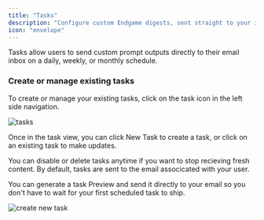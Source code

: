 ```yaml
---
title: "Tasks"
description: "Configure custom Endgame digests, sent straight to your inbox."
icon: "envelope"
---
```


Tasks allow users to send custom prompt outputs directly to their email inbox on a daily, weekly, or monthly schedule.

### Create or manage existing tasks

To create or manage your existing tasks, click on the task icon in the left side navigation.

![tasks](/mintlify/images/tasks-8-27-25.png)

Once in the task view, you can click New Task to create a task, or click on an existing task to make updates.

You can disable or delete tasks anytime if you want to stop recieving fresh content. By default, tasks are sent to the email associcated with your user.

You can generate a task Preview and send it directly to your email so you don't have to wait for your first scheduled task to ship. 

![create new task](/mintlify/images/create-new-task-8-27-25.png)